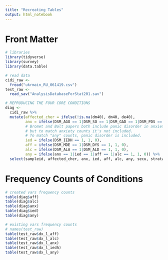 ```yaml
---
title: "Recreating Tables"
output: html_notebook
---
```


# Front Matter

```r
# libraries
library(tidyverse)
library(survey)
library(data.table)
```

```r
# read data
cidi_raw <-
  fread("ukrmain_RU_061419.csv")
test_raw <-
  read_sav("AnalysisDatabaseForStat201.sav")
```

```r
# REPRODUCING THE FOUR CORE CONDITIONS
diag <-
  cidi_raw %>%
  mutate(affected_cher = ifelse(!is.na(dm40), dm40, de40),
         anx = ifelse(DSM_AGO == 1|DSM_SO == 1|DSM_GAD == 1|DSM_PDS == 1, 1, 0),
         # Bromet and Bolt papers both include panic disorder in anxiety, 
         # but to match anxiety counts it's not included. 
         # To match "any" counts, panic disorder is included.
         ied = ifelse(DSM_IEDH == 1, 1, 0),
         aff = ifelse(DSM_MDE == 1|DSM_DYS == 1, 1, 0),
         alc = ifelse(DSM_ALA == 1|DSM_ALD == 1, 1, 0),
         any = ifelse(anx == 1|ied == 1|aff == 1|alc == 1, 1, 0)) %>%
  select(sampleid, affected_cher, anx, ied, aff, alc, any, secu, strata, weight1)
```

# Frequency Counts of Conditions

```r
# created vars frequency counts
table(diag$aff)
table(diag$alc)
table(diag$anx)
table(diag$ied)
table(diag$any)
```

```r
# existing vars frequency counts
# names(test_raw)
table(test_raw$dx_l_aff)
table(test_raw$dx_l_alc)
table(test_raw$dx_l_anx)
table(test_raw$dx_l_iedh)
table(test_raw$dx_l_any)
```

